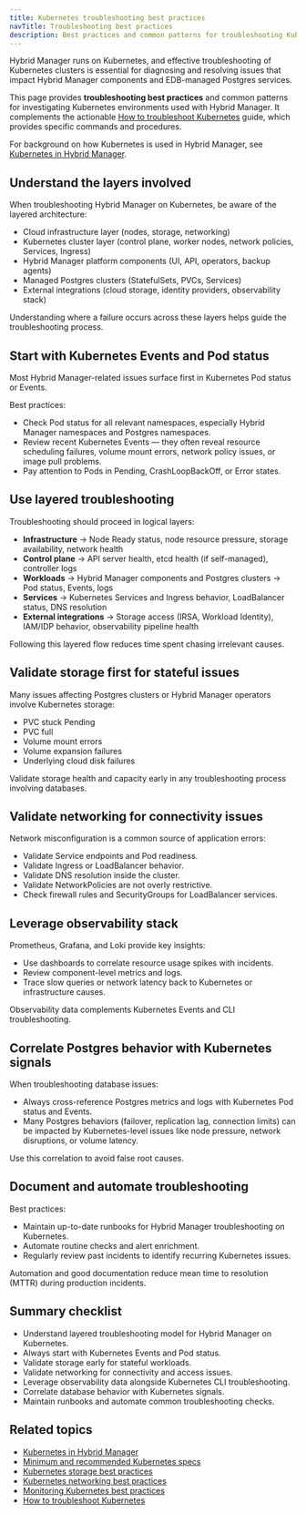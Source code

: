 ```yaml
---
title: Kubernetes troubleshooting best practices
navTitle: Troubleshooting best practices
description: Best practices and common patterns for troubleshooting Kubernetes clusters that support Hybrid Manager and EDB-managed Postgres services.
---
```


Hybrid Manager runs on Kubernetes, and effective troubleshooting of Kubernetes clusters is essential for diagnosing and resolving issues that impact Hybrid Manager components and EDB-managed Postgres services.

This page provides **troubleshooting best practices** and common patterns for investigating Kubernetes environments used with Hybrid Manager.
It complements the actionable [How to troubleshoot Kubernetes](/edb-postgres-ai/portal/kubernetes/learn/how-to/troubleshooting-on-kubernetes) guide, which provides specific commands and procedures.

For background on how Kubernetes is used in Hybrid Manager, see [Kubernetes in Hybrid Manager](../k8-in-hybrid-manager).

## Understand the layers involved

When troubleshooting Hybrid Manager on Kubernetes, be aware of the layered architecture:

- Cloud infrastructure layer (nodes, storage, networking)
- Kubernetes cluster layer (control plane, worker nodes, network policies, Services, Ingress)
- Hybrid Manager platform components (UI, API, operators, backup agents)
- Managed Postgres clusters (StatefulSets, PVCs, Services)
- External integrations (cloud storage, identity providers, observability stack)

Understanding where a failure occurs across these layers helps guide the troubleshooting process.

## Start with Kubernetes Events and Pod status

Most Hybrid Manager-related issues surface first in Kubernetes Pod status or Events.

Best practices:

- Check Pod status for all relevant namespaces, especially Hybrid Manager namespaces and Postgres namespaces.
- Review recent Kubernetes Events — they often reveal resource scheduling failures, volume mount errors, network policy issues, or image pull problems.
- Pay attention to Pods in Pending, CrashLoopBackOff, or Error states.

## Use layered troubleshooting

Troubleshooting should proceed in logical layers:

- **Infrastructure** → Node Ready status, node resource pressure, storage availability, network health
- **Control plane** → API server health, etcd health (if self-managed), controller logs
- **Workloads** → Hybrid Manager components and Postgres clusters → Pod status, Events, logs
- **Services** → Kubernetes Services and Ingress behavior, LoadBalancer status, DNS resolution
- **External integrations** → Storage access (IRSA, Workload Identity), IAM/IDP behavior, observability pipeline health

Following this layered flow reduces time spent chasing irrelevant causes.

## Validate storage first for stateful issues

Many issues affecting Postgres clusters or Hybrid Manager operators involve Kubernetes storage:

- PVC stuck Pending
- PVC full
- Volume mount errors
- Volume expansion failures
- Underlying cloud disk failures

Validate storage health and capacity early in any troubleshooting process involving databases.

## Validate networking for connectivity issues

Network misconfiguration is a common source of application errors:

- Validate Service endpoints and Pod readiness.
- Validate Ingress or LoadBalancer behavior.
- Validate DNS resolution inside the cluster.
- Validate NetworkPolicies are not overly restrictive.
- Check firewall rules and SecurityGroups for LoadBalancer services.

## Leverage observability stack

Prometheus, Grafana, and Loki provide key insights:

- Use dashboards to correlate resource usage spikes with incidents.
- Review component-level metrics and logs.
- Trace slow queries or network latency back to Kubernetes or infrastructure causes.

Observability data complements Kubernetes Events and CLI troubleshooting.

## Correlate Postgres behavior with Kubernetes signals

When troubleshooting database issues:

- Always cross-reference Postgres metrics and logs with Kubernetes Pod status and Events.
- Many Postgres behaviors (failover, replication lag, connection limits) can be impacted by Kubernetes-level issues like node pressure, network disruptions, or volume latency.

Use this correlation to avoid false root causes.

## Document and automate troubleshooting

Best practices:

- Maintain up-to-date runbooks for Hybrid Manager troubleshooting on Kubernetes.
- Automate routine checks and alert enrichment.
- Regularly review past incidents to identify recurring Kubernetes issues.

Automation and good documentation reduce mean time to resolution (MTTR) during production incidents.

## Summary checklist

- Understand layered troubleshooting model for Hybrid Manager on Kubernetes.
- Always start with Kubernetes Events and Pod status.
- Validate storage early for stateful workloads.
- Validate networking for connectivity and access issues.
- Leverage observability data alongside Kubernetes CLI troubleshooting.
- Correlate database behavior with Kubernetes signals.
- Maintain runbooks and automate common troubleshooting checks.

## Related topics

- [Kubernetes in Hybrid Manager](../k8-in-hybrid-manager)
- [Minimum and recommended Kubernetes specs](./minimum-recommended-k8s-specs)
- [Kubernetes storage best practices](./k8s-storage-best-practices)
- [Kubernetes networking best practices](./manage-kubernetes-networking)
- [Monitoring Kubernetes best practices](./monitoring-kubernetes-best-practices)
- [How to troubleshoot Kubernetes](/edb-postgres-ai/portal/kubernetes/learn/how-to/troubleshooting-on-kubernetes)
